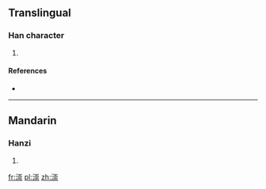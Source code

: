 ==Translingual==

===Han character===
{{Han char|rn=85|rad=水|as=11|sn=14|four=|canj=水山十火 (EUJF)}}

# {{defn|Han|sort=水11}}

====References====
* {{Han ref|kx=0647.100|dkj=18175|dj=1057.090|hdz=31724.060|uh=6F34|ud=28468}}

----

==Mandarin==

===Hanzi===
{{cmn-hanzi|pin=[[chóng]] ([[chong2]])|wg=ch'ung<sup>2</sup>}}

# {{defn|lang=cmn|sort=水11}}

[[fr:漴]]
[[pl:漴]]
[[zh:漴]]